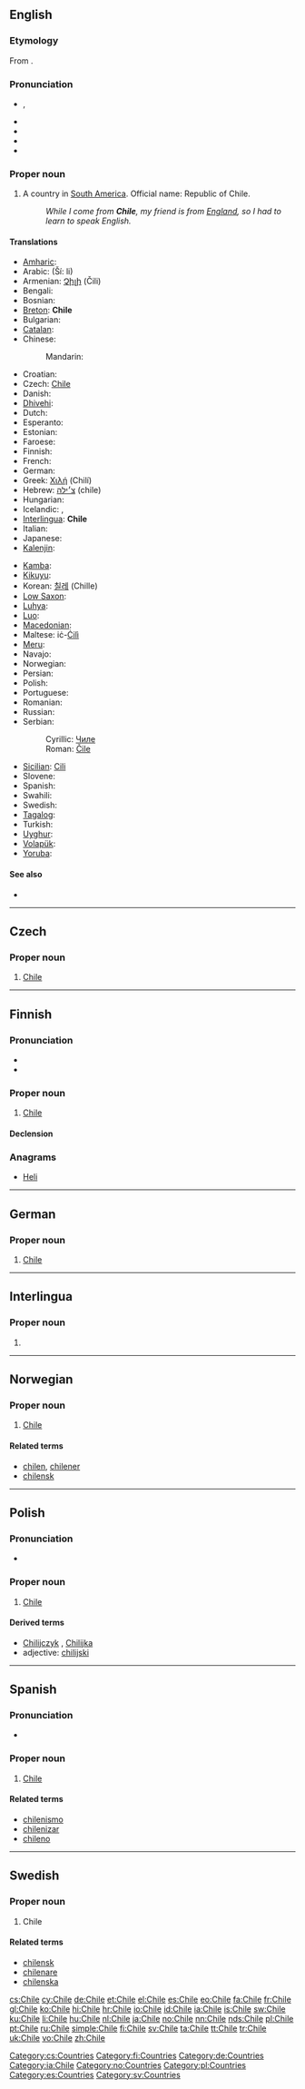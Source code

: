 {{also|chile}}
==English==
{{wikipedia}}

===Etymology===
From {{etyl|qu}} {{term|chili||the end of the world|lang=qu}}.

===Pronunciation===
* {{a|UK|US}} {{IPA|/ˈtʃiː.leɪ/|/ˈtʃɪl.i/}}, {{SAMPA|/"tSi:.leI/|/"tSIl.i/}}
* {{audio|en-us-Chile.ogg|Audio (US)}}
* {{audio|en-us-Chile-2.ogg|Audio (US)}}
* {{rhymes|ɪli}}
* {{homophones|chile|chili|chilli|chilly}}

===Proper noun===
{{en-proper noun}}

# A country in [[South America]]. Official name: Republic of Chile.
#: ''While I come from '''Chile''', my friend is from [[England]], so I had to learn to speak English.''

====Translations====
{{trans-top|country in South America}}
* [[Amharic]]: {{t-|am|ቺሌ|m|tr=Chiri|sc=Ethi|xs=Amharic}}
* Arabic: {{Arab|[[شيلي]]}} (Ší: li)
* Armenian: [[Չիլի]] (Čili)
* Bengali: {{t-|bn|চিলি}}
* Bosnian: {{t-|bs|Čile|m}}
* [[Breton]]: '''Chile'''
* Bulgarian: {{t-|bg|Чили}}
* [[Catalan]]: {{t|ca|Xile|m}}
* Chinese:
*: Mandarin: {{t-|cmn|智利|tr=Zhìlì|sc=Hani}}
* Croatian: {{t+|hr|Čile|m}}
* Czech: [[#English|Chile]] {{n}}
* Danish: {{t-|da|Chile}}
* [[Dhivehi]]: {{t-|dv|ޗިލީ|sc=Thaa|xs=Dhivehi}}
* Dutch: {{t+|nl|Chili}}
* Esperanto: {{t-|eo|Ĉilio|xs=Esperanto}}
* Estonian: {{t-|et|Tšiili}}
* Faroese: {{t-|fo|Kili|xs=Faroese}}
* Finnish: {{t+|fi|Chile}}
* French: {{t+|fr|Chili}}
* German: {{t+|de|Chile}}
* Greek: [[Χιλή]] (Chilí) {{f}}
* Hebrew: [[צ׳ילה]] (chile)
* Hungarian: {{t+|hu|Chile}}
* Icelandic: {{t+|is|Chile}},  {{t+|is|Síle}}
* [[Interlingua]]: '''Chile'''
* Italian: {{t+|it|Cile}}
* Japanese: {{t+|ja|チリ|tr=Chiri}}
* [[Kalenjin]]: {{tø|kln|Chile}}
{{trans-mid}}
* [[Kamba]]: {{tø|kam|Chile}}
* [[Kikuyu]]: {{tø|ki|Chile}}
* Korean: [[칠레]] (Chille)
* [[Low Saxon]]: {{t+|nds|Chile|xs=Low Saxon}}
* [[Luhya]]: {{tø|luy|Chile}}
* [[Luo]]: {{tø|luo|Chile}}
* [[Macedonian]]: {{t+|mk|Чиле|n|tr=Číle}}
* Maltese: iċ-[[Ċilì]]
* [[Meru]]: {{tø|mer|Chile}}
* Navajo: {{tø|nv|Chíilii}}
* Norwegian: {{t+|no|Chile}}
* Persian: {{t|fa|شیلی|tr=Šili|sc=fa-Arab}}
* Polish: {{t+|pl|Chile}}
* Portuguese: {{t+|pt|Chile}}
* Romanian: {{t-|ro|Chile}}
* Russian: {{t+|ru|Чили|n|tr=Číli}} {{indeclinable}}
* Serbian:
*: Cyrillic: [[Чиле]] {{m}}
*: Roman: [[Čile]] {{m}}
* [[Sicilian]]: [[Cili]] {{m}}
* Slovene: {{t+|sl|Čile|m}}
* Spanish: {{t+|es|Chile}}
* Swahili: {{t+|sw|Chile|xs=Swahili}}
* Swedish: {{t+|sv|Chile}}
* [[Tagalog]]: {{t-|tl|Tsile|xs=Tagalog}}
* Turkish: {{t+|tr|Şili}}
* [[Uyghur]]: {{t-|ug|چىلى|sc=ug-Arab|xs=Uyghur}}
* [[Volapük]]: {{t+|vo|Cilän|xs=Volapük}}
* [[Yoruba]]: {{t-|yo|Tsílè|xs=Yoruba}}
{{trans-bottom}}

====See also====
* {{list|en|countries of South America}}

----

==Czech==

===Proper noun===
{{cs-proper noun|g=n}}

# [[#English|Chile]]

[[Category:cs:Countries]]

----

==Finnish==
{{wikipedia|lang=fi}}

===Pronunciation===
* {{IPA|/ˈtʃiːle/|lang=fi}}
* {{hyphenation|Chi|le}}

===Proper noun===
{{infl|fi|proper noun}}

# [[#English|Chile]]

====Declension====
{{fi-decl-nalle|Chil|||ä|nopl=1}}

===Anagrams===
* [[Heli#Finnish|Heli]]

[[Category:fi:Countries]]

----

==German==

===Proper noun===
{{infl|de|proper noun|g=n}}

# [[#English|Chile]]

[[Category:de:Countries]]

----

==Interlingua==
{{wikipedia|lang=ia}}

===Proper noun===
{{ia-proper noun}}

# {{l|en|Chile}}

[[Category:ia:Chile]]

----

==Norwegian==

===Proper noun===
{{infl|no|proper noun}}

# [[#English|Chile]]

====Related terms====
* [[chilen]], [[chilener]]
* [[chilensk]]

[[Category:no:Countries]]

----

==Polish==

===Pronunciation===
* {{IPA|/ˈt͡ʃilɛ/|lang=pl}}

===Proper noun===
{{infl|pl|proper noun|g=n|undeclinable}}

# [[#English|Chile]]

====Derived terms====
* [[Chilijczyk]] {{m}}, [[Chilijka]] {{f}}
* adjective: [[chilijski]]

[[Category:pl:Countries]]

----

==Spanish==
{{wikipedia|lang=es}}

===Pronunciation===
* {{audio|es-Chile.ogg|Audio (Spain)}}

===Proper noun===
{{es-proper noun|m}}

# [[#English|Chile]]

====Related terms====
* [[chilenismo]]
* [[chilenizar]]
* [[chileno]]

[[Category:es:Countries]]

----

==Swedish==

===Proper noun===
{{infl|sv|proper noun}}

# Chile

====Related terms====
* [[chilensk]]
* [[chilenare]]
* [[chilenska]]

[[Category:sv:Countries]]

[[cs:Chile]]
[[cy:Chile]]
[[de:Chile]]
[[et:Chile]]
[[el:Chile]]
[[es:Chile]]
[[eo:Chile]]
[[fa:Chile]]
[[fr:Chile]]
[[gl:Chile]]
[[ko:Chile]]
[[hi:Chile]]
[[hr:Chile]]
[[io:Chile]]
[[id:Chile]]
[[ia:Chile]]
[[is:Chile]]
[[sw:Chile]]
[[ku:Chile]]
[[li:Chile]]
[[hu:Chile]]
[[nl:Chile]]
[[ja:Chile]]
[[no:Chile]]
[[nn:Chile]]
[[nds:Chile]]
[[pl:Chile]]
[[pt:Chile]]
[[ru:Chile]]
[[simple:Chile]]
[[fi:Chile]]
[[sv:Chile]]
[[ta:Chile]]
[[tt:Chile]]
[[tr:Chile]]
[[uk:Chile]]
[[vo:Chile]]
[[zh:Chile]]